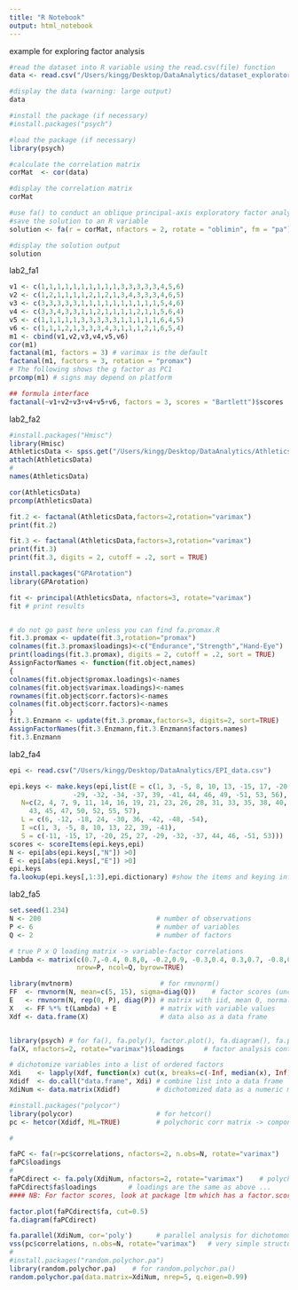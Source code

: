 ---
title: "R Notebook"
output: html_notebook
---

example for exploring factor analysis 

```{r}
#read the dataset into R variable using the read.csv(file) function
data <- read.csv("/Users/kingg/Desktop/DataAnalytics/dataset_exploratoryFactorAnalysis.csv")

#display the data (warning: large output)
data

#install the package (if necessary)
#install.packages("psych")

#load the package (if necessary)
library(psych)

#calculate the correlation matrix
corMat  <- cor(data)

#display the correlation matrix
corMat

#use fa() to conduct an oblique principal-axis exploratory factor analysis
#save the solution to an R variable
solution <- fa(r = corMat, nfactors = 2, rotate = "oblimin", fm = "pa")

#display the solution output
solution

```

lab2_fa1

```{r}
v1 <- c(1,1,1,1,1,1,1,1,1,1,3,3,3,3,3,4,5,6)
v2 <- c(1,2,1,1,1,1,2,1,2,1,3,4,3,3,3,4,6,5)
v3 <- c(3,3,3,3,3,1,1,1,1,1,1,1,1,1,1,5,4,6)
v4 <- c(3,3,4,3,3,1,1,2,1,1,1,1,2,1,1,5,6,4)
v5 <- c(1,1,1,1,1,3,3,3,3,3,1,1,1,1,1,6,4,5)
v6 <- c(1,1,1,2,1,3,3,3,4,3,1,1,1,2,1,6,5,4)
m1 <- cbind(v1,v2,v3,v4,v5,v6)
cor(m1)
factanal(m1, factors = 3) # varimax is the default
factanal(m1, factors = 3, rotation = "promax")
# The following shows the g factor as PC1
prcomp(m1) # signs may depend on platform

## formula interface
factanal(~v1+v2+v3+v4+v5+v6, factors = 3, scores = "Bartlett")$scores
```

lab2_fa2

```{r}
#install.packages("Hmisc")
library(Hmisc)
AthleticsData <- spss.get("/Users/kingg/Desktop/DataAnalytics/AthleticsData.sav")
attach(AthleticsData)
#
names(AthleticsData)

cor(AthleticsData)
prcomp(AthleticsData)

fit.2 <- factanal(AthleticsData,factors=2,rotation="varimax")
print(fit.2)

fit.3 <- factanal(AthleticsData,factors=3,rotation="varimax")
print(fit.3)
print(fit.3, digits = 2, cutoff = .2, sort = TRUE)

install.packages("GPArotation")
library(GPArotation)

fit <- principal(AthleticsData, nfactors=3, rotate="varimax")
fit # print results


# do not go past here unless you can find fa.promax.R
fit.3.promax <- update(fit.3,rotation="promax") 
colnames(fit.3.promax$loadings)<-c("Endurance","Strength","Hand-Eye") 
print(loadings(fit.3.promax), digits = 2, cutoff = .2, sort = TRUE)
AssignFactorNames <- function(fit.object,names)
{
colnames(fit.object$promax.loadings)<-names
colnames(fit.object$varimax.loadings)<-names
rownames(fit.object$corr.factors)<-names
colnames(fit.object$corr.factors)<-names
}
fit.3.Enzmann <- update(fit.3.promax,factors=3, digits=2, sort=TRUE)
AssignFactorNames(fit.3.Enzmann,fit.3.Enzmann$factors.names)
fit.3.Enzmann
```

lab2_fa4

```{r}
epi <- read.csv("/Users/kingg/Desktop/DataAnalytics/EPI_data.csv")

epi.keys <- make.keys(epi,list(E = c(1, 3, -5, 8, 10, 13, -15, 17, -20, 22, 25, 27,
                -29, -32, -34, -37, 39, -41, 44, 46, 49, -51, 53, 56),
   N=c(2, 4, 7, 9, 11, 14, 16, 19, 21, 23, 26, 28, 31, 33, 35, 38, 40,
     43, 45, 47, 50, 52, 55, 57),
   L = c(6, -12, -18, 24, -30, 36, -42, -48, -54),
   I =c(1, 3, -5, 8, 10, 13, 22, 39, -41), 
   S = c(-11, -15, 17, -20, 25, 27, -29, -32, -37, 44, 46, -51, 53)))
scores <- scoreItems(epi.keys,epi)
N <- epi[abs(epi.keys[,"N"]) >0]
E <- epi[abs(epi.keys[,"E"]) >0]
epi.keys
fa.lookup(epi.keys[,1:3],epi.dictionary) #show the items and keying information
```

lab2_fa5

```{r}
set.seed(1.234)
N <- 200                             # number of observations
P <- 6                               # number of variables
Q <- 2                               # number of factors

# true P x Q loading matrix -> variable-factor correlations
Lambda <- matrix(c(0.7,-0.4, 0.8,0, -0.2,0.9, -0.3,0.4, 0.3,0.7, -0.8,0.1),
                 nrow=P, ncol=Q, byrow=TRUE)

library(mvtnorm)                      # for rmvnorm()
FF  <- rmvnorm(N, mean=c(5, 15), sigma=diag(Q))    # factor scores (uncorrelated factors)
E   <- rmvnorm(N, rep(0, P), diag(P)) # matrix with iid, mean 0, normal errors
X   <- FF %*% t(Lambda) + E           # matrix with variable values
Xdf <- data.frame(X)                  # data also as a data frame


library(psych) # for fa(), fa.poly(), factor.plot(), fa.diagram(), fa.parallel.poly, vss()
fa(X, nfactors=2, rotate="varimax")$loadings     # factor analysis continuous data

# dichotomize variables into a list of ordered factors
Xdi    <- lapply(Xdf, function(x) cut(x, breaks=c(-Inf, median(x), Inf), ordered=TRUE))
Xdidf  <- do.call("data.frame", Xdi) # combine list into a data frame
XdiNum <- data.matrix(Xdidf)         # dichotomized data as a numeric matrix

#install.packages("polycor")
library(polycor)                     # for hetcor()
pc <- hetcor(Xdidf, ML=TRUE)         # polychoric corr matrix -> component correlations

#

faPC <- fa(r=pc$correlations, nfactors=2, n.obs=N, rotate="varimax")
faPC$loadings
#
faPCdirect <- fa.poly(XdiNum, nfactors=2, rotate="varimax")    # polychoric FA
faPCdirect$fa$loadings        # loadings are the same as above ...
#### NB: For factor scores, look at package ltm which has a factor.scores() function specifically for polytomous outcome data. An example is provided on this page -> "Factor Scores - Ability Estimates".

factor.plot(faPCdirect$fa, cut=0.5)
fa.diagram(faPCdirect)

fa.parallel(XdiNum, cor='poly')      # parallel analysis for dichotomous data
vss(pc$correlations, n.obs=N, rotate="varimax")   # very simple structure
#
#install.packages("random.polychor.pa")
library(random.polychor.pa)    # for random.polychor.pa()
random.polychor.pa(data.matrix=XdiNum, nrep=5, q.eigen=0.99)
```

















